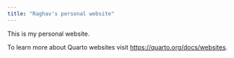 ```yaml
---
title: "Raghav's personal website"
---
```


This is my personal website.

To learn more about Quarto websites visit <https://quarto.org/docs/websites>.
